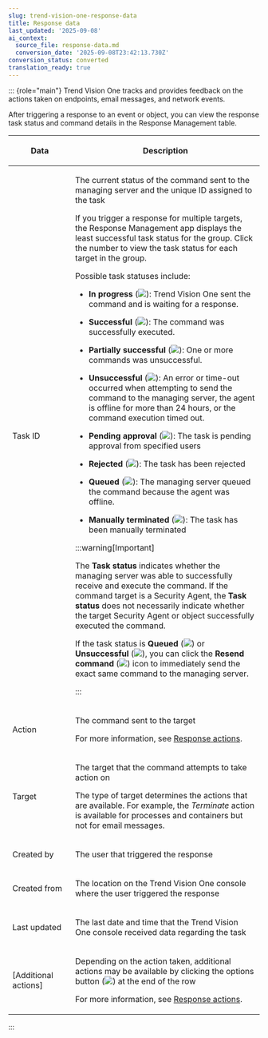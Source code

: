 ```yaml
---
slug: trend-vision-one-response-data
title: Response data
last_updated: '2025-09-08'
ai_context:
  source_file: response-data.md
  conversion_date: '2025-09-08T23:42:13.730Z'
conversion_status: converted
translation_ready: true
---
```


::: {role="main"}
Trend Vision One tracks and provides feedback on the actions taken on endpoints, email messages, and network events.

After triggering a response to an event or object, you can view the response task status and command details in the Response Management table.

<table>
<colgroup>
<col style="width: 25%" />
<col style="width: 75%" />
</colgroup>
<thead>
<tr>
<th><p>Data</p></th>
<th><p>Description</p></th>
</tr>
</thead>
<tbody>
<tr>
<td><p>Task ID</p></td>
<td><p>The current status of the command sent to the managing server and the unique ID assigned to the task</p>
<p>If you trigger a response for multiple targets, the Response Management app displays the least successful task status for the group. Click the number to view the task status for each target in the group.</p>
<p>Possible task statuses include:</p>
<ul>
<li><p><strong>In progress</strong> (<img src="./images/in_progress=GUID-A55897DB-3DEA-4F5C-B7F9-70B3D7FB9EDE=1=en-us=Low.webp" />): Trend Vision One sent the command and is waiting for a response.</p></li>
<li><p><strong>Successful</strong> (<img src="./images/successful=GUID-1E31AD86-DE2E-48B5-85F7-7C78A3E8BB11=1=en-us=Low.webp" />): The command was successfully executed.</p></li>
<li><p><strong>Partially successful</strong> (<img src="./images/partially_successful_icon=GUID-20230103030733.webp" />): One or more commands was unsuccessful.</p></li>
<li><p><strong>Unsuccessful</strong> (<img src="./images/error=5cc21722-7ceb-480c-b9c2-a47d420cf1cc.webp" />): An error or time-out occurred when attempting to send the command to the managing server, the agent is offline for more than 24 hours, or the command execution timed out.</p></li>
<li><p><strong>Pending approval</strong> (<img src="./images/pending_approval=f0525c66-199a-46f5-b40a-902bd498cf53.webp" />): The task is pending approval from specified users</p></li>
<li><p><strong>Rejected</strong> (<img src="./images/rejected=bd05fc87-5b5d-4d84-bfb1-3a6dc09ddac5.webp" />): The task has been rejected</p></li>
<li><p><strong>Queued</strong> (<img src="./images/queued=GUID-65C0DF81-E50D-4D51-9602-2E9B7A0E5F14=1=en-us=Low.webp" />): The managing server queued the command because the agent was offline.</p></li>
<li><p><strong>Manually terminated</strong> (<img src="./images/ManuallyTerminated=678443aa-f9c6-4f0d-b3e9-9cfc6590c14c.webp" />): The task has been manually terminated</p></li>
</ul>


:::warning[Important]

<p>The <strong>Task status</strong> indicates whether the managing server was able to successfully receive and execute the command. If the command target is a Security Agent, the <strong>Task status</strong> does not necessarily indicate whether the target Security Agent or object successfully executed the command.</p>
<p>If the task status is <strong>Queued</strong> (<img src="./images/queued=GUID-65C0DF81-E50D-4D51-9602-2E9B7A0E5F14=1=en-us=Low.webp" />) or <strong>Unsuccessful</strong> (<img src="./images/error=5cc21722-7ceb-480c-b9c2-a47d420cf1cc.webp" />), you can click the <strong>Resend command</strong> (<img src="./images/resendCommand=GUID-47F93E03-99D1-49B4-95D0-C6D07F10B592=1=en-us=Low.webp" />) icon to immediately send the exact same command to the managing server.</p>


:::

</td>
</tr>
<tr>
<td><p>Action</p></td>
<td><p>The command sent to the target</p>
<p>For more information, see <a href="trend-vision-one-response-actions-section">Response actions</a>.</p></td>
</tr>
<tr>
<td><p>Target</p></td>
<td><p>The target that the command attempts to take action on</p>
<p>The type of target determines the actions that are available. For example, the <em>Terminate</em> action is available for processes and containers but not for email messages.</p></td>
</tr>
<tr>
<td><p>Created by</p></td>
<td><p>The user that triggered the response</p></td>
</tr>
<tr>
<td><p>Created from</p></td>
<td><p>The location on the Trend Vision One console where the user triggered the response</p></td>
</tr>
<tr>
<td><p>Last updated</p></td>
<td><p>The last date and time that the Trend Vision One console received data regarding the task</p></td>
</tr>
<tr>
<td><p>[Additional actions]</p></td>
<td><p>Depending on the action taken, additional actions may be available by clicking the options button (<img src="./images/options_icon=GUID-408062FA-DA13-4ECA-81EB-31A5B68355A1=1=en-us=Low.webp" />) at the end of the row</p>
<p>For more information, see <a href="trend-vision-one-response-actions-section">Response actions</a>.</p></td>
</tr>
</tbody>
</table>
:::
